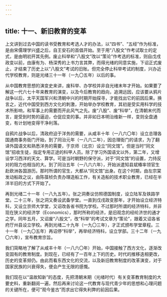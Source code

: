 ```yaml
---
---
---
```

title: 十一、新旧教育的变革
---




上文讲到过去中国的读书受教育和考选人才的办法，以“四书”、“五经”作为标准，是由宋儒理学兴盛之后，自王安石的首倡开始。至于用“八股文”作考试取士的定式，是由明初开其先例。废止科举和“八股文”改以“策论”作考选的标准，则自戊戌政变以前，由康有为、杨深秀的上书力言其弊，而得光绪的同意实施，下诏正式废止，才结束了历史上以“八股文”考试的旧账。但完全停止科举考试的制度，兴办近代学校教育，则是光绪三十一年（一九〇五年）以后的事。

从中国教育思想的演变史来讲，废科举、办学校并非自光绪末年才开始。如果要了解这一代六七十年来教育的演变，以及今后教育的趋向，追溯远因，应该要从鸦片战争以后，太平天国军兴和清朝中兴的时期开始探寻，才能找出它的前因后果。换言之，近代中国受到西方文化的刺激，开始举办学校教育，其初是受实用科学的技术所影响，和军事上的需要而开此风气之先。废“八股”、废“科举”，在清朝末代而言，是受到时势的逼迫，仓促应变的事。并非如日本明治维新一样，变则全盘通变，有计划地变得干净利落。

自鸦片战争以后，清政府迫于洋务的需要，从咸丰十年（一八六〇年）设立总理各国通商事务衙门开始，到了同治元年（一八六二年），因总理衙门的请求，为了翻译外国语文和熟悉洋务的需要，于京师（北京）设立“同文馆”。但是当时“同文馆”招收生徒，指定专用正途的科甲人员。除了学习外国语文以外，第二年，又增设学习西洋的天文、算学。可是当时朝野的保守派，对于“同文馆”的设置，力持反对的阻力也相当的大。到了同治五年（一八六六年），开始派遣知县斌椿率领官生赴欧洲各国游历。那时所谓的官生，大都从“同文馆”出身。在这个时期，由左宗棠发动船政之议，由陈葆桢负责办理造船工作，有关造船的技术职业教育，已经在半洋半旧的方式下开始了。

再到光绪二十一年（一八九五年）。张之洞奏议仿照德国制度，设立陆军及铁路学堂。二十三年，张之洞又奏设武备学堂。一直到戊戌政变那年，才开始设立经济特科，又设立京师大学堂，又诏改各省书院为学校。不过那时所谓的经济特科，并非现在狭义的经济学（Economics），那时所称的经济，是旧观念的经纶济世的通才之学。同年五月，又诏废“八股文”，改“科举”的考试文章为“策论”，跟着又诏各省府厅州县设立学校。再到光绪二十九年（一九〇三年），才正式颁布学堂章程。三十一年（一九〇五年）再诏停“科举”，再举经济特科，设立学部。三十二年（一九〇六年），宣布教育宗旨。

我们简略地了解了从咸丰十年（一八六〇年）开始，中国接触了西方文化，逐渐改变固有的教育制度。到现在，已经有了一百年上下的历史。时代的推移迭相更改，历史的变革频仍。由此而看东西文化的交流，以及新旧教育制度的改革演变，对于国家民族的兴衰得失，便会产生无限的感慨。

我们现在以“温故知新”的态度，先把清朝末期（光绪时代）有关变革教育制度的大要史料，重新翻阅一遍，然后再来讨论这一代教育与现代青少年的思想和心理问题的关键所在，便可“观今鉴古”而求出它得失利弊的前因后果。